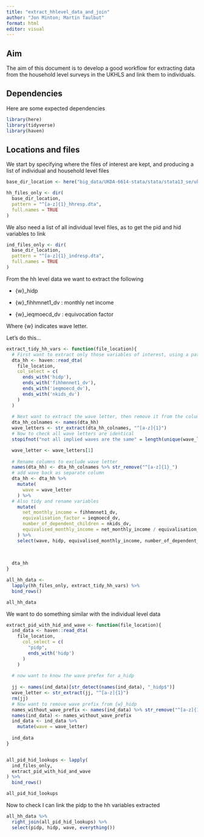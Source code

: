 ```yaml
---
title: "extract_hhlevel_data_and_join"
author: "Jon Minton; Martin Taulbut"
format: html
editor: visual
---
```


## Aim

The aim of this document is to develop a good workflow for extracting data from the household level surveys in the UKHLS and link them to individuals.

## Dependencies

Here are some expected dependencies

```r
library(here)
library(tidyverse)
library(haven)
```

## Locations and files

We start by specifying where the files of interest are kept, and producing a list of individual and household level files

```r
base_dir_location <- here("big_data/UKDA-6614-stata/stata/stata13_se/ukhls/")
```

```r
hh_files_only <- dir(
  base_dir_location, 
  pattern = "^[a-z]{1}_hhresp.dta", 
  full.names = TRUE
)
```

We also need a list of all individual level files, as to get the pid and hid variables to link

```r
ind_files_only <- dir(
  base_dir_location, 
  pattern = "^[a-z]{1}_indresp.dta",
  full.names = TRUE
)
```

From the hh level data we want to extract the following

-   {w}\_hidp

-   {w}\_fihhmnet1_dv : monthly net income

-   {w}\_ieqmoecd_dv : equivocation factor

Where {w} indicates wave letter.

Let's do this...

```r

extract_tidy_hh_vars <- function(file_location){
  # First want to extract only those variables of interest, using a pattern that generalises across files
  dta_hh <- haven::read_dta(
    file_location, 
    col_select = c(
      ends_with('hidp'),
      ends_with('fihhmnnet1_dv'),
      ends_with('ieqmoecd_dv'),
      ends_with('nkids_dv')
    )
  )
  
  # Next want to extract the wave letter, then remove it from the column names 
  dta_hh_colnames <- names(dta_hh)
  wave_letters <- str_extract(dta_hh_colnames, "^[a-z]{1}")
  # Now to check all wave letters are identical 
  stopifnot("not all implied waves are the same" = length(unique(wave_letters)) == 1)

  wave_letter <- wave_letters[1]
  
  # Rename columns to exclude wave letter
  names(dta_hh) <- dta_hh_colnames %>% str_remove("^[a-z]{1}_")
  # add wave back as separate column 
  dta_hh <- dta_hh %>% 
    mutate(
      wave = wave_letter
    ) %>% 
  # Also tidy and rename variables
    mutate(
      net_monthly_income = fihhmnnet1_dv,
      equivalisation_factor = ieqmoecd_dv,
      number_of_dependent_children = nkids_dv,
      equivalised_monthly_income = net_monthly_income / equivalisation_factor
    ) %>% 
    select(wave, hidp, equivalised_monthly_income, number_of_dependent_children)  
  
  
  
  dta_hh  
}

all_hh_data <- 
  lapply(hh_files_only, extract_tidy_hh_vars) %>% 
  bind_rows()

all_hh_data

```

We want to do something similar with the individual level data

```r

extract_pid_with_hid_and_wave <- function(file_location){
  ind_data <- haven::read_dta(
    file_location, 
      col_select = c(
        "pidp",
        ends_with('hidp')
      )  
    )
  
  # now want to know the wave prefex for a_hidp
  
  jj <- names(ind_data)[str_detect(names(ind_data), "_hidp$")] 
  wave_letter <- str_extract(jj, "^[a-z]{1}")
  rm(jj)
  # Now want to remove wave prefix from {w}_hidp
  names_without_wave_prefix <- names(ind_data) %>% str_remove("^[a-z]{1}_")
  names(ind_data) <- names_without_wave_prefix
  ind_data <- ind_data %>% 
    mutate(wave = wave_letter)
  
  ind_data 
}


all_pid_hid_lookups <- lapply(
  ind_files_only, 
  extract_pid_with_hid_and_wave
) %>% 
  bind_rows()

all_pid_hid_lookups
```

Now to check I can link the pidp to the hh variables extracted

```r
all_hh_data %>% 
  right_join(all_pid_hid_lookups) %>% 
  select(pidp, hidp, wave, everything())

```
